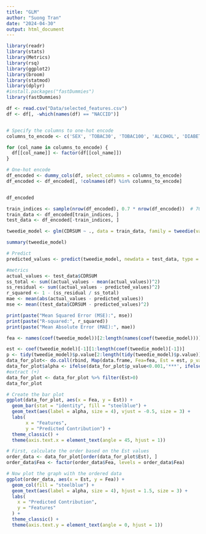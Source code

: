 ```yaml
---
title: "GLM"
author: "Suong Tran"
date: "2024-04-30"
output: html_document
---
```


```r
library(readr)
library(stats)
library(Metrics)
library(rsq)
library(ggplot2)
library(broom)
library(statmod)
library(dplyr)
#install.packages("fastDummies")
library(fastDummies)
```

```r
df <- read.csv("Data/selected_features.csv")
df <- df[, -which(names(df) == "NACCID")]


# Specify the columns to one-hot encode
columns_to_encode <- c('SEX', 'TOBAC30', 'TOBAC100', 'ALCOHOL', 'DIABETES', 'HYPERTEN', 'CVHATT', 'DECIN', 'MOSLOW', 'MEMORY', 'SPEECH', 'BILLS', 'TRAVEL', 'MOFALLS', 'MOTREM')

for (col_name in columns_to_encode) {
  df[[col_name]] <- factor(df[[col_name]])
}

# One-hot encode 
df_encoded <- dummy_cols(df, select_columns = columns_to_encode)
df_encoded <- df_encoded[, !colnames(df) %in% columns_to_encode]


df_encoded


```

```r
train_indices <- sample(nrow(df_encoded), 0.7 * nrow(df_encoded))  # 70% for training, 30% for testing
train_data <- df_encoded[train_indices, ]
test_data <- df_encoded[-train_indices, ]

tweedie_model <- glm(CDRSUM ~ ., data = train_data, family = tweedie(var.power = 1, link.power = 0))

summary(tweedie_model)

# Predict 
predicted_values <- predict(tweedie_model, newdata = test_data, type = "response")

```

```r
#metrics
actual_values <- test_data$CDRSUM
ss_total <- sum((actual_values - mean(actual_values))^2)
ss_residual <- sum((actual_values - predicted_values)^2)
r_squared <- 1 - (ss_residual / ss_total)
mae <- mean(abs(actual_values - predicted_values))
mse <- mean((test_data$CDRSUM - predicted_values)^2)

print(paste("Mean Squared Error (MSE):", mse))
print(paste("R-squared:", r_squared))
print(paste("Mean Absolute Error (MAE):", mae))

```

```r
fea <- names(coef(tweedie_model))[2:length(names(coef(tweedie_model)))]      #get features' names

est <- coef(tweedie_model)[-1][1:length(coef(tweedie_model)[-1])]      
p <- tidy(tweedie_model)$p.value[2:length(tidy(tweedie_model)$p.value)]        #to extract all including NA value
data_for_plot<- do.call(rbind, Map(data.frame, Fea=fea, Est = est, p_value =p))
data_for_plot$alpha <- ifelse(data_for_plot$p_value<0.001,'***', ifelse(0.001 <data_for_plot$p_value & data_for_plot$p_value<0.01,'**', ifelse(0.01<data_for_plot$p_value& data_for_plot$p_value<0.05,'*', ifelse(0.05<data_for_plot$p_value& data_for_plot$p_value<0.1,'.', ' '))))
#extract (+)
data_for_plot <- data_for_plot %>% filter(Est>0)
data_for_plot
```

```r
# Create the bar plot
ggplot(data_for_plot, aes(x = Fea, y = Est)) +
  geom_bar(stat = "identity", fill = "steelblue") +
  geom_text(aes(label = alpha, size = 4), vjust = -0.5, size = 3) +  
  labs(
       x = "Features",
       y = "Predicted Contribution") +
  theme_classic() + 
  theme(axis.text.x = element_text(angle = 45, hjust = 1)) 


```

```r
# First, calculate the order based on the Est values
order_data <- data_for_plot[order(data_for_plot$Est), ]
order_data$Fea <- factor(order_data$Fea, levels = order_data$Fea)

# Now plot the graph with the ordered data
ggplot(order_data, aes(x = Est, y = Fea)) +
  geom_col(fill = "steelblue") +
  geom_text(aes(label = alpha, size = 4), hjust = 1.5, size = 3) +  
  labs(
    x = "Predicted Contribution",
    y = "Features"
  ) +
  theme_classic() + 
  theme(axis.text.y = element_text(angle = 0, hjust = 1))

```